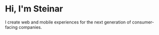 # Hi, I'm Steinar

I create web and mobile experiences for the next generation of consumer-facing companies.

